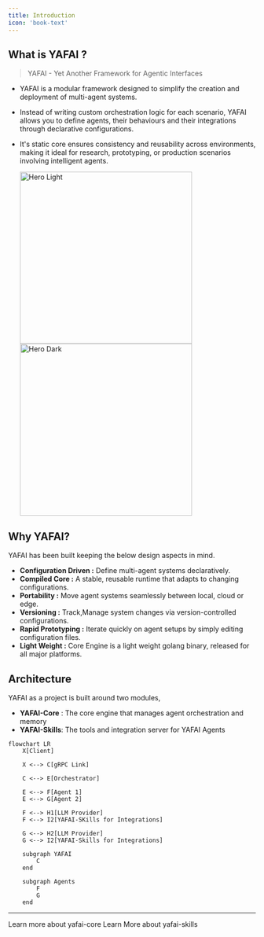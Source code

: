 ```yaml
---
title: Introduction
icon: 'book-text'
---
```

## What is YAFAI ?
> YAFAI - Yet Another Framework for Agentic Interfaces
- YAFAI is a modular framework designed to simplify the creation and deployment of multi-agent systems.
- Instead of writing custom orchestration logic for each scenario, YAFAI allows you to define agents, their behaviours and their integrations through declarative configurations.
- It's static core ensures consistency and reusability across environments, making it ideal for research, prototyping, or production scenarios involving intelligent agents.


  <Frame>
    <img
      className="block dark:hidden"
      src="/images/yafai.png"
      alt="Hero Light"
      width="350"
      height="350"
    />
    <img
      className="hidden dark:block"
      src="/images/yafai.png"
      alt="Hero Dark"
      width="350"
      height="350"
    />
  </Frame>

## Why YAFAI? 
YAFAI has been built keeping the below design aspects in mind.
  - **Configuration Driven :** Define multi-agent systems declaratively.
  - **Compiled Core :** A stable, reusable runtime that adapts to changing configurations.
  - **Portability :** Move agent systems seamlessly between local, cloud or edge.
  - **Versioning :** Track,Manage system changes via version-controlled configurations.
  - **Rapid Prototyping :** Iterate quickly on agent setups by simply editing configuration files.
  - **Light Weight :**  Core Engine is a light weight golang binary, released for all major platforms.


## Architecture

YAFAI as a project is built around two modules, 

  - **YAFAI-Core** : The core engine that manages agent orchestration and memory
  - **YAFAI-Skills**: The tools and integration server for YAFAI Agents
```mermaid
flowchart LR
    X[Client] 
    
    X <--> C[gRPC Link]

    C <--> E[Orchestrator]

    E <--> F[Agent 1]
    E <--> G[Agent 2]

    F <--> H1[LLM Provider]
    F <--> I2[YAFAI-SKills for Integrations]

    G <--> H2[LLM Provider]
    G <--> I2[YAFAI-Skills for Integrations]

    subgraph YAFAI
        C
    end

    subgraph Agents
        F
        G
    end
```
---

<CardGroup cols={2}>
  <Card
    title="YAFAI-Core"
    icon="bot-message-square"
    href="specifications/core"
  >
    Learn more about yafai-core
  </Card>
  <Card
    title="YAFAI-Skills"
    icon="server-cog"
    href="specifications/skills"
  >
    Learn More about yafai-skills
  </Card>
</CardGroup>
